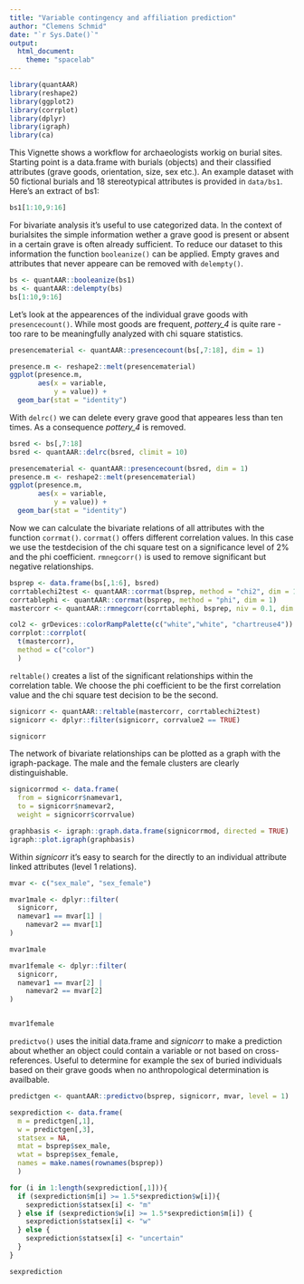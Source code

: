 ```yaml
---
title: "Variable contingency and affiliation prediction"
author: "Clemens Schmid"
date: "`r Sys.Date()`"
output:
  html_document:
    theme: "spacelab"
---
```


```r
library(quantAAR)
library(reshape2)
library(ggplot2)
library(corrplot)
library(dplyr)
library(igraph)
library(ca)
```

This Vignette shows a workflow for archaeologists workig on burial sites. Starting point is a data.frame with burials (objects) and their classified attributes (grave goods, orientation, size, sex etc.). An example dataset with 50 fictional burials and 18 stereotypical attributes is provided in `data/bs1`. Here's an extract of bs1:  

```r
bs1[1:10,9:16]
```

For bivariate analysis it's useful to use categorized data. In the context of burialsites the simple information wether a grave good is present or absent in a certain grave is often already sufficient. To reduce our dataset to this information the function `booleanize()` can be applied. Empty graves and attributes that never appeare can be removed with `delempty()`. 

```r
bs <- quantAAR::booleanize(bs1)
bs <- quantAAR::delempty(bs)
bs[1:10,9:16]
```

Let's look at the appearences of the individual grave goods with `presencecount()`. While most goods are frequent, *pottery_4* is quite rare - too rare to be meaningfully analyzed with chi square statistics. 

```r
presencematerial <- quantAAR::presencecount(bs[,7:18], dim = 1)

presence.m <- reshape2::melt(presencematerial)
ggplot(presence.m,
       aes(x = variable,
           y = value)) +
  geom_bar(stat = "identity")
```

With `delrc()` we can delete every grave good that appeares less than ten times. As a consequence *pottery_4* is removed.

```r
bsred <- bs[,7:18]
bsred <- quantAAR::delrc(bsred, climit = 10)

presencematerial <- quantAAR::presencecount(bsred, dim = 1)
presence.m <- reshape2::melt(presencematerial)
ggplot(presence.m,
       aes(x = variable,
           y = value)) +
  geom_bar(stat = "identity")
```

Now we can calculate the bivariate relations of all attributes with the function `corrmat()`. `corrmat()` offers different correlation values. In this case we use the testdecision of the chi square test on a significance level of 2% and the phi coefficient. `rmnegcorr()` is used to remove significant but negative relationships.

```r
bsprep <- data.frame(bs[,1:6], bsred)
corrtablechi2test <- quantAAR::corrmat(bsprep, method = "chi2", dim = 1, chi2limit = 0.02)
corrtablephi <- quantAAR::corrmat(bsprep, method = "phi", dim = 1)
mastercorr <- quantAAR::rmnegcorr(corrtablephi, bsprep, niv = 0.1, dim = 1)

col2 <- grDevices::colorRampPalette(c("white","white", "chartreuse4"))
corrplot::corrplot(
  t(mastercorr),
  method = c("color")   
  )
```

`reltable()` creates a list of the significant relationships within the correlation table. We choose the phi coefficient to be the first correlation value and the chi square test decision to be the second. 

```r
signicorr <- quantAAR::reltable(mastercorr, corrtablechi2test)
signicorr <- dplyr::filter(signicorr, corrvalue2 == TRUE)

signicorr
```

The network of bivariate relationships can be plotted as a graph with the igraph-package. The male and the female clusters are clearly distinguishable. 

```r
signicorrmod <- data.frame(
  from = signicorr$namevar1, 
  to = signicorr$namevar2, 
  weight = signicorr$corrvalue)

graphbasis <- igraph::graph.data.frame(signicorrmod, directed = TRUE)
igraph::plot.igraph(graphbasis)
```

Within *signicorr* it's easy to search for the directly to an individual attribute linked attributes (level 1 relations).

```r
mvar <- c("sex_male", "sex_female")

mvar1male <- dplyr::filter(
  signicorr, 
  namevar1 == mvar[1] | 
    namevar2 == mvar[1]
)

mvar1male
```

```r
mvar1female <- dplyr::filter(
  signicorr, 
  namevar1 == mvar[2] | 
    namevar2 == mvar[2]
)


mvar1female
```

`predictvo()` uses the initial data.frame and *signicorr* to make a prediction about whether an object could contain a variable or not based on cross-references. Useful to determine for example the sex of buried individuals based on their grave goods when no anthropological determination is availbable.

```r
predictgen <- quantAAR::predictvo(bsprep, signicorr, mvar, level = 1)

sexprediction <- data.frame(
  m = predictgen[,1], 
  w = predictgen[,3],
  statsex = NA,
  mtat = bsprep$sex_male, 
  wtat = bsprep$sex_female,
  names = make.names(rownames(bsprep))
  )

for (i in 1:length(sexprediction[,1])){
  if (sexprediction$m[i] >= 1.5*sexprediction$w[i]){
    sexprediction$statsex[i] <- "m"
  } else if (sexprediction$w[i] >= 1.5*sexprediction$m[i]) {
    sexprediction$statsex[i] <- "w"
  } else {
    sexprediction$statsex[i] <- "uncertain"
  }
}

sexprediction
```
